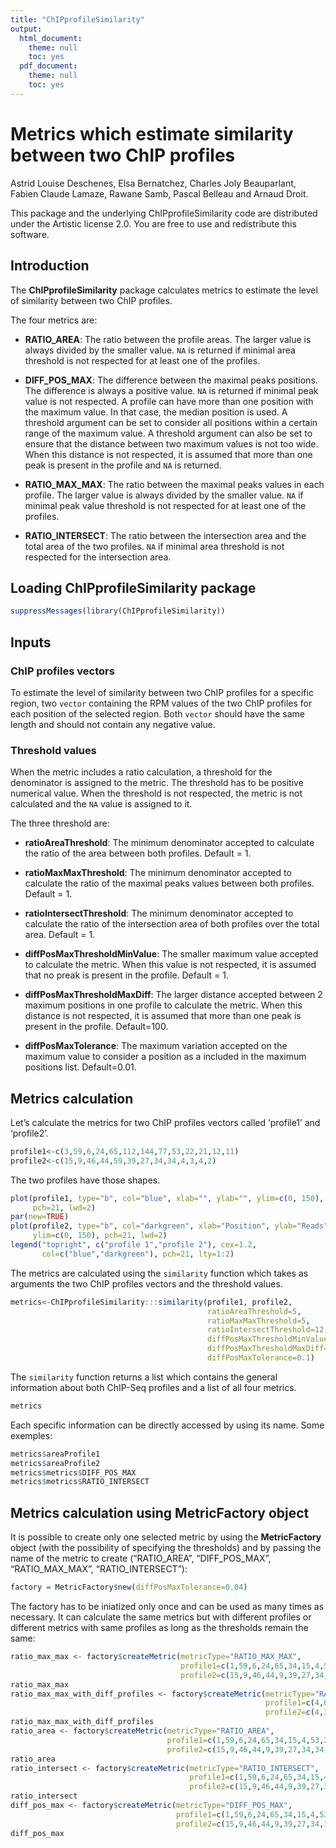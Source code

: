 ```yaml
---
title: "ChIPprofileSimilarity"
output:
  html_document:
    theme: null
    toc: yes
  pdf_document:
    theme: null
    toc: yes
---
```


<!-- rmarkdown v1 -->
<!--
%\VignetteEngine{knitr::knitr}
%\VignetteIndexEntry{ChIPprofileSimilarity: similarity between two ChIP profiles}
-->


Metrics which estimate similarity between two ChIP profiles
====================================================================

Astrid Louise Deschenes, Elsa Bernatchez, Charles Joly Beauparlant, Fabien Claude Lamaze, Rawane Samb, Pascal Belleau and Arnaud Droit.

This package and the underlying ChIPprofileSimilarity code are distributed under the Artistic license 2.0. You are free to use and redistribute this software. 


## Introduction

The **ChIPprofileSimilarity** package calculates metrics to estimate the level of similarity between two ChIP profiles.

The four metrics are:

* **RATIO_AREA**: The ratio between the profile areas. The larger value is always divided by the smaller value. `NA` is returned if minimal area threshold is not respected for at least one of the profiles.

* **DIFF_POS_MAX**: The difference between the maximal peaks positions. The difference is always a positive value. `NA` is returned if minimal peak value is not respected. A profile can have more than one position with the maximum value. In that case, the median position is used. A threshold argument can be set to consider all positions within a certain range of the maximum value. A threshold argument can also be set to ensure that the distance between two maximum values is not too wide. When this distance is not respected, it is assumed that more than one peak is present in the profile and `NA` is returned. 

* **RATIO_MAX_MAX**: The ratio between the maximal peaks values in each profile. The larger value is always divided by the smaller value. `NA` if minimal peak value threshold is not respected for at least one of the profiles.

* **RATIO_INTERSECT**: The ratio between the intersection area and the total area of the two profiles. `NA` if minimal area threshold is not respected for the intersection area.
   

## Loading ChIPprofileSimilarity package

```r
suppressMessages(library(ChIPprofileSimilarity))
```
 
## Inputs

### ChIP profiles vectors

To estimate the level of similarity between two ChIP profiles for a specific region, two `vector` 
containing the RPM values of the two ChIP profiles for each position of the selected region. 
Both `vector` should have the same length and should not contain any negative value.

### Threshold values

When the metric includes a ratio calculation, a threshold for the denominator is assigned to the metric. 
The threshold has to be positive numerical value. When the threshold is not respected, the metric is
not calculated and the `NA` value is assigned to it.

The three threshold are:

* **ratioAreaThreshold**: The minimum denominator accepted to calculate the ratio of the area between 
both profiles. Default = 1.

* **ratioMaxMaxThreshold**: The minimum denominator accepted to calculate the ratio of the maximal peaks values between both profiles. Default = 1.

* **ratioIntersectThreshold**: The minimum denominator accepted to calculate the ratio of the intersection area of both profiles over the total area. Default = 1.

* **diffPosMaxThresholdMinValue**: The smaller maximum value accepted to calculate the metric. When this value is not respected, it is assumed that no preak is present in the profile. Default = 1.

* **diffPosMaxThresholdMaxDiff**: The larger distance accepted between 2 maximum positions in one profile to calculate the metric. When this distance is not respected, it is assumed that more than one peak is present in the profile. Default=100.

* **diffPosMaxTolerance**: The maximum variation accepted on the maximum value to consider a position as a included in the maximum positions list. Default=0.01.

## Metrics calculation

Let's calculate the metrics for two ChIP profiles vectors called 'profile1' and 'profile2'.

```r
profile1<-c(3,59,6,24,65,112,144,77,53,22,21,12,11)
profile2<-c(15,9,46,44,59,39,27,34,34,4,3,4,2)
```

The two profiles have those shapes.

```r
plot(profile1, type="b", col="blue", xlab="", ylab="", ylim=c(0, 150), 
     pch=21, lwd=2)
par(new=TRUE)
plot(profile2, type="b", col="darkgreen", xlab="Position", ylab="Reads", 
     ylim=c(0, 150), pch=21, lwd=2)
legend("topright", c("profile 1","profile 2"), cex=1.2, 
       col=c("blue","darkgreen"), pch=21, lty=1:2)
```

The metrics are calculated using the `similarity` function which takes as arguments the two ChIP profiles vectors and the threshold values.

```r
metrics<-ChIPprofileSimilarity:::similarity(profile1, profile2, 
                                            ratioAreaThreshold=5, 
                                            ratioMaxMaxThreshold=5, 
                                            ratioIntersectThreshold=12, 
                                            diffPosMaxThresholdMinValue=10, 
                                            diffPosMaxThresholdMaxDiff=10, 
                                            diffPosMaxTolerance=0.1)
```

The `similarity` function returns a list which contains the general information about both ChIP-Seq profiles and a list of all four metrics. 

```r
metrics
```

Each specific information can be directly accessed by using its name. Some exemples:

```r
metrics$areaProfile1
metrics$areaProfile2
metrics$metrics$DIFF_POS_MAX
metrics$metrics$RATIO_INTERSECT
```
 
## Metrics calculation using MetricFactory object
 
It is possible to create only one selected metric by using the **MetricFactory** object (with the possibility of specifying the thresholds) and by passing the name of the metric to create ("RATIO_AREA", "DIFF_POS_MAX", "RATIO_MAX_MAX", "RATIO_INTERSECT"):

```r

factory = MetricFactory$new(diffPosMaxTolerance=0.04)
```


The factory has to be iniatized only once and can be used as many times as necessary. It can calculate the same metrics but with different profiles or different metrics with same profiles as long as the thresholds remain the same:

```r
ratio_max_max <- factory$createMetric(metricType="RATIO_MAX_MAX", 
                                      profile1=c(1,59,6,24,65,34,15,4,53,22), 
                                      profile2=c(15,9,46,44,9,39,27,34,34,4))
ratio_max_max
ratio_max_max_with_diff_profiles <- factory$createMetric(metricType="RATIO_MAX_MAX", 
                                                         profile1=c(4,6,5,33,26,88,66,55,33,12,11,2,2), 
                                                         profile2=c(4,32,11,2,3,4,55,45,44,32,22,1,2))
ratio_max_max_with_diff_profiles
ratio_area <- factory$createMetric(metricType="RATIO_AREA", 
                                   profile1=c(1,59,6,24,65,34,15,4,53,22), 
                                   profile2=c(15,9,46,44,9,39,27,34,34,4))
ratio_area
ratio_intersect <- factory$createMetric(metricType="RATIO_INTERSECT", 
                                        profile1=c(1,59,6,24,65,34,15,4,53,22), 
                                        profile2=c(15,9,46,44,9,39,27,34,34,4))
ratio_intersect
diff_pos_max <- factory$createMetric(metricType="DIFF_POS_MAX", 
                                     profile1=c(1,59,6,24,65,34,15,4,53,22), 
                                     profile2=c(15,9,46,44,9,39,27,34,34,4))
diff_pos_max
```
